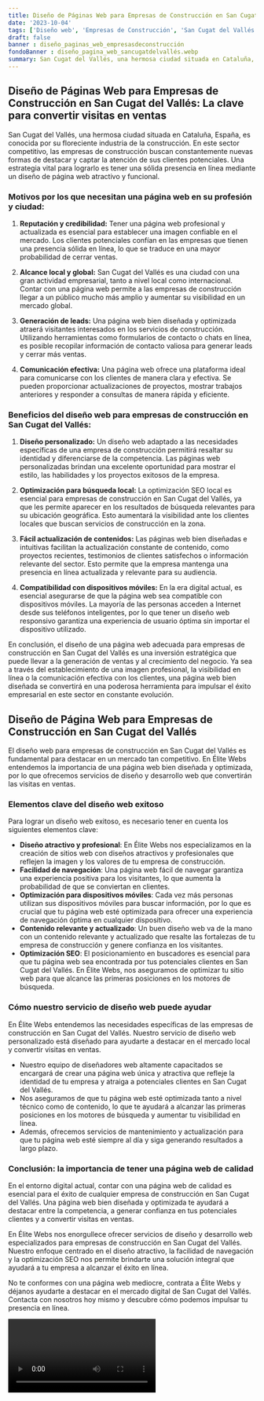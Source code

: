 ```yaml
---
title: Diseño de Páginas Web para Empresas de Construcción en San Cugat del Vallés
date: '2023-10-04'
tags: ['Diseño web', 'Empresas de Construcción', 'San Cugat del Vallés']
draft: false
banner : diseño_paginas_web_empresasdeconstrucción
fondoBanner : diseño_pagina_web_sancugatdelvallés.webp
summary: San Cugat del Vallés, una hermosa ciudad situada en Cataluña, España, es conocida por su floreciente industria de la construcción. En este sector competitivo, las empresas de construcción buscan constantemente nuevas formas de destacar y captar la atención de sus clientes potenciales. Una estrategia vital para lograrlo es tener una sólida presencia en línea mediante un diseño de página web atractivo y funcional.
---
```


## Diseño de Páginas Web para Empresas de Construcción en San Cugat del Vallés: La clave para convertir visitas en ventas

San Cugat del Vallés, una hermosa ciudad situada en Cataluña, España, es conocida por su floreciente industria de la construcción. En este sector competitivo, las empresas de construcción buscan constantemente nuevas formas de destacar y captar la atención de sus clientes potenciales. Una estrategia vital para lograrlo es tener una sólida presencia en línea mediante un diseño de página web atractivo y funcional.

### Motivos por los que necesitan una página web en su profesión y ciudad:

1. **Reputación y credibilidad:** Tener una página web profesional y actualizada es esencial para establecer una imagen confiable en el mercado. Los clientes potenciales confían en las empresas que tienen una presencia sólida en línea, lo que se traduce en una mayor probabilidad de cerrar ventas.

2. **Alcance local y global:** San Cugat del Vallés es una ciudad con una gran actividad empresarial, tanto a nivel local como internacional. Contar con una página web permite a las empresas de construcción llegar a un público mucho más amplio y aumentar su visibilidad en un mercado global.

3. **Generación de leads:** Una página web bien diseñada y optimizada atraerá visitantes interesados en los servicios de construcción. Utilizando herramientas como formularios de contacto o chats en línea, es posible recopilar información de contacto valiosa para generar leads y cerrar más ventas.

4. **Comunicación efectiva:** Una página web ofrece una plataforma ideal para comunicarse con los clientes de manera clara y efectiva. Se pueden proporcionar actualizaciones de proyectos, mostrar trabajos anteriores y responder a consultas de manera rápida y eficiente.

### Beneficios del diseño web para empresas de construcción en San Cugat del Vallés:

1. **Diseño personalizado:** Un diseño web adaptado a las necesidades específicas de una empresa de construcción permitirá resaltar su identidad y diferenciarse de la competencia. Las páginas web personalizadas brindan una excelente oportunidad para mostrar el estilo, las habilidades y los proyectos exitosos de la empresa.

2. **Optimización para búsqueda local:** La optimización SEO local es esencial para empresas de construcción en San Cugat del Vallés, ya que les permite aparecer en los resultados de búsqueda relevantes para su ubicación geográfica. Esto aumentará la visibilidad ante los clientes locales que buscan servicios de construcción en la zona.

3. **Fácil actualización de contenidos:** Las páginas web bien diseñadas e intuitivas facilitan la actualización constante de contenido, como proyectos recientes, testimonios de clientes satisfechos o información relevante del sector. Esto permite que la empresa mantenga una presencia en línea actualizada y relevante para su audiencia.

4. **Compatibilidad con dispositivos móviles:** En la era digital actual, es esencial asegurarse de que la página web sea compatible con dispositivos móviles. La mayoría de las personas acceden a Internet desde sus teléfonos inteligentes, por lo que tener un diseño web responsivo garantiza una experiencia de usuario óptima sin importar el dispositivo utilizado.

En conclusión, el diseño de una página web adecuada para empresas de construcción en San Cugat del Vallés es una inversión estratégica que puede llevar a la generación de ventas y al crecimiento del negocio. Ya sea a través del establecimiento de una imagen profesional, la visibilidad en línea o la comunicación efectiva con los clientes, una página web bien diseñada se convertirá en una poderosa herramienta para impulsar el éxito empresarial en este sector en constante evolución.

<GifSeo />

<Cta />

## Diseño de Página Web para Empresas de Construcción en San Cugat del Vallés

El diseño web para empresas de construcción en San Cugat del Vallés es fundamental para destacar en un mercado tan competitivo. En Élite Webs entendemos la importancia de una página web bien diseñada y optimizada, por lo que ofrecemos servicios de diseño y desarrollo web que convertirán las visitas en ventas.

### Elementos clave del diseño web exitoso

Para lograr un diseño web exitoso, es necesario tener en cuenta los siguientes elementos clave:

- **Diseño atractivo y profesional**: En Élite Webs nos especializamos en la creación de sitios web con diseños atractivos y profesionales que reflejen la imagen y los valores de tu empresa de construcción.
- **Facilidad de navegación**: Una página web fácil de navegar garantiza una experiencia positiva para los visitantes, lo que aumenta la probabilidad de que se conviertan en clientes.
- **Optimización para dispositivos móviles**: Cada vez más personas utilizan sus dispositivos móviles para buscar información, por lo que es crucial que tu página web esté optimizada para ofrecer una experiencia de navegación óptima en cualquier dispositivo.
- **Contenido relevante y actualizado**: Un buen diseño web va de la mano con un contenido relevante y actualizado que resalte las fortalezas de tu empresa de construcción y genere confianza en los visitantes.
- **Optimización SEO**: El posicionamiento en buscadores es esencial para que tu página web sea encontrada por tus potenciales clientes en San Cugat del Vallés. En Élite Webs, nos aseguramos de optimizar tu sitio web para que alcance las primeras posiciones en los motores de búsqueda.

### Cómo nuestro servicio de diseño web puede ayudar

En Élite Webs entendemos las necesidades específicas de las empresas de construcción en San Cugat del Vallés. Nuestro servicio de diseño web personalizado está diseñado para ayudarte a destacar en el mercado local y convertir visitas en ventas.

- Nuestro equipo de diseñadores web altamente capacitados se encargará de crear una página web única y atractiva que refleje la identidad de tu empresa y atraiga a potenciales clientes en San Cugat del Vallés.
- Nos aseguramos de que tu página web esté optimizada tanto a nivel técnico como de contenido, lo que te ayudará a alcanzar las primeras posiciones en los motores de búsqueda y aumentar tu visibilidad en línea.
- Además, ofrecemos servicios de mantenimiento y actualización para que tu página web esté siempre al día y siga generando resultados a largo plazo.

### Conclusión: la importancia de tener una página web de calidad

En el entorno digital actual, contar con una página web de calidad es esencial para el éxito de cualquier empresa de construcción en San Cugat del Vallés. Una página web bien diseñada y optimizada te ayudará a destacar entre la competencia, a generar confianza en tus potenciales clientes y a convertir visitas en ventas.

En Élite Webs nos enorgullece ofrecer servicios de diseño y desarrollo web especializados para empresas de construcción en San Cugat del Vallés. Nuestro enfoque centrado en el diseño atractivo, la facilidad de navegación y la optimización SEO nos permite brindarte una solución integral que ayudará a tu empresa a alcanzar el éxito en línea.

No te conformes con una página web mediocre, contrata a Élite Webs y déjanos ayudarte a destacar en el mercado digital de San Cugat del Vallés. Contacta con nosotros hoy mismo y descubre cómo podemos impulsar tu presencia en línea.

<Video />

<CtaBot job='Empresas de Construcción' city='San Cugat del Vallés'/>

<Gmaps query='San Cugat del Vallés+españa+maps' />